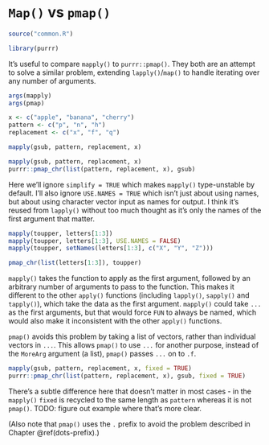 # `Map()` vs `pmap()` {#mapply-pmap}

```r
source("common.R")
```


```r
library(purrr)
```

It's useful to compare `mapply()` to `purrr::pmap()`. They both are an attempt to solve a similar problem, extending `lapply()`/`map()` to handle iterating over any number of arguments. 

```r
args(mapply)
args(pmap)
```

```r
x <- c("apple", "banana", "cherry")
pattern <- c("p", "n", "h")
replacement <- c("x", "f", "q")

mapply(gsub, pattern, replacement, x)

mapply(gsub, pattern, replacement, x)
purrr::pmap_chr(list(pattern, replacement, x), gsub)
```

Here we'll ignore `simplify = TRUE` which makes `mapply()` type-unstable by default. I'll also ignore `USE.NAMES = TRUE` which isn't just about using names, but about using character vector input as names for output. I think it's reused from `lapply()` without too much thought as it's only the names of the first argument that matter.

```r
mapply(toupper, letters[1:3])
mapply(toupper, letters[1:3], USE.NAMES = FALSE)
mapply(toupper, setNames(letters[1:3], c("X", "Y", "Z")))

pmap_chr(list(letters[1:3]), toupper)
```

`mapply()` takes the function to apply as the first argument, followed by an arbitrary number of arguments to pass to the function. This makes it different to the other `apply()` functions (including `lapply()`, `sapply()` and `tapply()`), which take the data as the first argument. `mapply()` could take `...` as the first arguments, but that would force `FUN` to always be named, which would also make it inconsistent with the other `apply()` functions. 

`pmap()` avoids this problem by taking a list of vectors, rather than individual vectors in `...`. This allows `pmap()` to use `...` for another purpose, instead of the `MoreArg` argument (a list), `pmap()` passes `...` on to `.f`.

```r
mapply(gsub, pattern, replacement, x, fixed = TRUE)
purrr::pmap_chr(list(pattern, replacement, x), gsub, fixed = TRUE)
```

There's a subtle difference here that doesn't matter in most cases - in the `mapply()` `fixed` is recycled to the same length as `pattern` whereas it is not `pmap()`. TODO: figure out example where that's more clear.

(Also note that `pmap()` uses the `.` prefix to avoid the problem described in Chapter \@ref(dots-prefix).)
